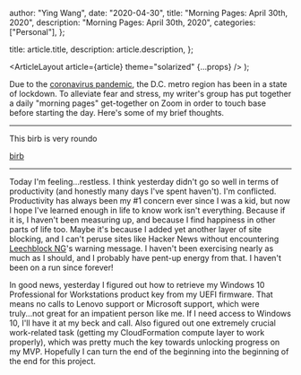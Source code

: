 
  author: "Ying Wang",
  date: "2020-04-30",
  title: "Morning Pages: April 30th, 2020",
  description: "Morning Pages: April 30th, 2020",
  categories: ["Personal"],
};

  title: article.title,
  description: article.description,
};

  <ArticleLayout article={article} theme="solarized" {...props} />
);

Due to the [coronavirus
pandemic](https://en.wikipedia.org/wiki/2019-20_coronavirus_pandemic), the D.C.
metro region has been in a state of lockdown. To alleviate fear and stress, my
writer's group has put together a daily "morning pages" get-together on Zoom in
order to touch base before starting the day. Here's some of my brief thoughts.

---

This birb is very roundo

[birb](/img/posts/2020/04/30/morning_pages.jpg)

---

Today I'm feeling...restless. I think yesterday didn't go so well in terms of
productivity (and honestly many days I've spent haven't). I'm conflicted.
Productivity has always been my #1 concern ever since I was a kid, but now I
hope I've learned enough in life to know work isn't everything. Because if it
is, I haven't been measuring up, and because I find happiness in other parts of
life too. Maybe it's because I added yet another layer of site blocking, and I
can't peruse sites like Hacker News without encountering [Leechblock
NG](https://addons.mozilla.org/en-US/firefox/addon/leechblock-ng/)'s warning
message. I haven't been exercising nearly as much as I should, and I probably
have pent-up energy from that. I haven't been on a run since forever!

In good news, yesterday I figured out how to retrieve my Windows 10 Professional
for Workstations product key from my UEFI firmware. That means no calls to
Lenovo support or Microsoft support, which were truly...not great for an
impatient person like me. If I need access to Windows 10, I'll have it at my
beck and call. Also figured out one extremely crucial work-related task (getting
my CloudFormation compute layer to work properly), which was pretty much the key
towards unlocking progress on my MVP. Hopefully I can turn the end of the
beginning into the beginning of the end for this project.
